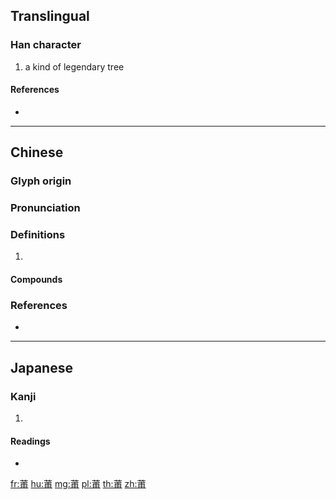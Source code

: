 {{character info/new}}
{{also|蒲}}
==Translingual==

===Han character===
{{Han char|rn=140|rad=艸|as=07|sn=13|four=44227|canj=TIJB}}

# a kind of legendary tree

====References====
* {{Han ref|kx=1033.120|dkj=31025|dj=1492.200|hdz=53215.080|uh=8386|ud=33670|bh=B340|bd=45888}}

----

==Chinese==
{{zh-forms}}

===Glyph origin===
{{Han etym}}

===Pronunciation===
{{zh-pron
|m=pú
|c=pou4,fu2
|mc=y
|oc=y
|cat=
}}

===Definitions===
{{zh-hanzi}}

# {{rfdef|zh}}

====Compounds====
{{zh-der|莆田|莆仙戲|萐莆}}

===References===
* {{R:yue:Hanzi}}

----

==Japanese==

===Kanji===
{{ja-kanji|grade=|rs=艸07}}

# {{defn|lang=ja|sort=艸07}}

====Readings====
* {{ja-readings|on=[[ふ]] (fu), [[ほ]] (ho), [[ぶ]] (bu)|kun=|nanori=}}

[[fr:莆]]
[[hu:莆]]
[[mg:莆]]
[[pl:莆]]
[[th:莆]]
[[zh:莆]]